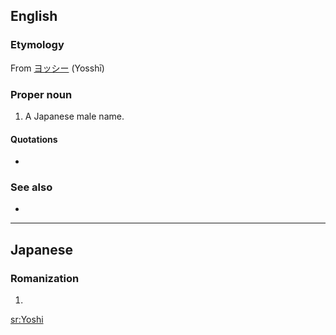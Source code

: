 ==English==

===Etymology===
From {{etyl|ja|en}} [[ヨッシー]] (Yosshī)

===Proper noun===
{{en-proper noun}}

# A Japanese male name.

====Quotations====
* {{seeCites}}

===See also===
* {{pedialite|Yoshi}}

----

==Japanese==

===Romanization===
{{ja-romaji}}

# {{ja-romanization of|よし}}

[[sr:Yoshi]]